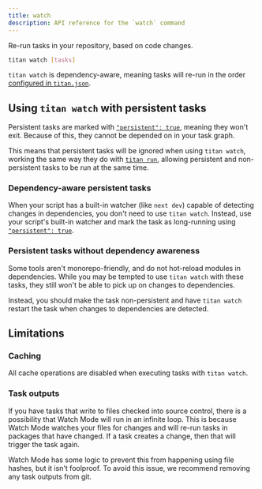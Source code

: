 ```yaml
---
title: watch
description: API reference for the `watch` command
---
```


Re-run tasks in your repository, based on code changes.

```bash title="Terminal"
titan watch [tasks]
```

`titan watch` is dependency-aware, meaning tasks will re-run in the order [configured in `titan.json`](/repo/docs/reference/configuration).

## Using `titan watch` with persistent tasks

Persistent tasks are marked with [`"persistent": true`](/repo/docs/reference/configuration#persistent), meaning they won't exit. Because of this, they cannot be depended on in your task graph.

This means that persistent tasks will be ignored when using `titan watch`, working the same way they do with [`titan run`](/repo/docs/reference/run), allowing persistent and non-persistent tasks to be run at the same time.

### Dependency-aware persistent tasks

When your script has a built-in watcher (like `next dev`) capable of detecting changes in dependencies, you don't need to use `titan watch`. Instead, use your script's built-in watcher and mark the task as long-running using [`"persistent": true`](/repo/docs/reference/configuration#persistent).

### Persistent tasks without dependency awareness

Some tools aren't monorepo-friendly, and do not hot-reload modules in dependencies. While you may be tempted to use `titan watch` with these tasks, they still won't be able to pick up on changes to dependencies.

Instead, you should make the task non-persistent and have `titan watch` restart the task when changes to dependencies are detected.

## Limitations

### Caching

All cache operations are disabled when executing tasks with `titan watch`.

### Task outputs

If you have tasks that write to files checked into source control, there is a possibility that Watch Mode will run in an infinite loop. This is because Watch Mode watches your
files for changes and will re-run tasks in packages that have changed. If a task creates a change, then that will trigger the task again.

Watch Mode has some logic to prevent this from happening using file hashes, but it isn't foolproof. To avoid this issue, we recommend removing any task outputs from git.

